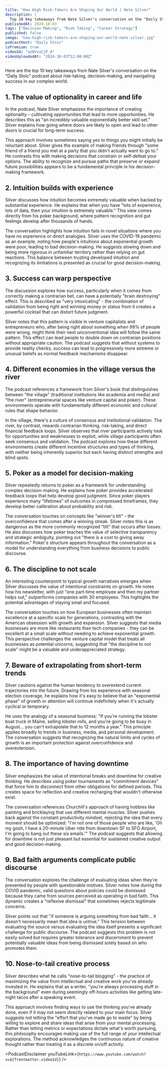 ```yaml
---
title: "How High Risk-Takers Are Shaping Our World | Nate Silver"
description: |
  Top 10 key takeaways from Nate Silver's conversation on the "Daily Stoic" podcast about risk-taking, decision-making, and navigating success in our complex world.
publishedAt: 2024-10-03
tags: ["Decision Making", "Risk Taking", "Career Strategy"]
published: false
image: "how-high-risk-takers-are-shaping-our-world-nate-silver.jpg"
podcastHost: "Daily Stoic"
isPremium: true
videoId: "az0VvuCjP_A"
videoUploadedAt: "2024-10-03T12:00:00Z"
---
```



<PodcastSummaryPageLayout frontmatter={frontmatter}>

Here are the top 10 key takeaways from Nate Silver's conversation on the "Daily Stoic" podcast about risk-taking, decision-making, and navigating success in our complex world.

## 1. The value of optionality in career and life

In the podcast, Nate Silver emphasizes the importance of creating optionality - cultivating opportunities that lead to more opportunities. He describes this as "an incredibly valuable exponentially better skill set." Silver explains how going where doors are likely to open and lead to other doors is crucial for long-term success.

This approach involves sometimes saying yes to things you might initially be reluctant about. Silver gives the example of making friends through "some friend of a friend you met at a party that you didn't actually want to go to." He contrasts this with making decisions that constrain or self-defeat your options. The ability to recognize and pursue paths that preserve or expand future possibilities appears to be a fundamental principle in his decision-making framework.

## 2. Intuition builds with experience

Silver discusses how intuition becomes extremely valuable when backed by substantial experience. He explains that when you have "lots of experience, lots of data, then your intuition is extremely valuable." This view comes directly from his poker background, where pattern recognition and gut feelings develop after thousands of hands.

The conversation highlights how intuition fails in novel situations where you have no experience or direct analogies. Silver uses the COVID-19 pandemic as an example, noting how people's intuitions about exponential growth were poor, leading to bad decision-making. He suggests slowing down and being more rigorous in unfamiliar territory rather than relying on gut reactions. This balance between trusting developed intuition and recognizing its limitations is presented as crucial for good decision-making.

## 3. Success can warp perspective

The discussion explores how success, particularly when it comes from correctly making a contrarian bet, can have a potentially "brain destroying" effect. This is described as "very intoxicating" - the combination of validation from being right and winning money or status from it creates a powerful cocktail that can distort future judgment.

Silver notes that this pattern is visible in venture capitalists and entrepreneurs who, after being right about something when 99% of people were wrong, might think their next unconventional idea will follow the same pattern. This effect can lead people to double down on contrarian positions without appropriate caution. The podcast suggests that without systems to provide reality checks, success can lead to progressively more extreme or unusual beliefs as normal feedback mechanisms disappear.

## 4. Different economies in the village versus the river

The podcast references a framework from Silver's book that distinguishes between "the village" (traditional institutions like academia and media) and "the river" (entrepreneurial spaces like venture capital and poker). These environments operate with fundamentally different economic and cultural rules that shape behavior.

In the village, there's a culture of consensus and institutional validation. The river, by contrast, rewards contrarian thinking, risk-taking, and direct financial feedback loops. Silver observes that river participants actively look for opportunities and weaknesses to exploit, while village participants often seek consensus and validation. The podcast explores how these different environments create different incentive structures and types of thinking, with neither being inherently superior but each having distinct strengths and blind spots.

## 5. Poker as a model for decision-making

Silver repeatedly returns to poker as a framework for understanding complex decision-making. He explains how poker provides accelerated feedback loops that help develop good judgment. Since poker players experience many "lifetimes" of outcomes in compressed timeframes, they develop better calibration about probability and risk.

The conversation touches on concepts like "winner's tilt" - the overconfidence that comes after a winning streak. Silver notes this is as dangerous as the more commonly recognized "tilt" that occurs after losses. He also discusses how poker teaches the value of selective transparency and strategic ambiguity, pointing out "there is a cost to giving away information." Poker's structure appears throughout the conversation as a model for understanding everything from business decisions to public discourse.

## 6. The discipline to not scale

An interesting counterpoint to typical growth narratives emerges when Silver discusses the value of intentional constraints on growth. He notes how his newsletter, with just "one part-time employee and then my partner helps out," outperforms companies with 30 employees. This highlights the potential advantages of staying small and focused.

The conversation touches on how European businesses often maintain excellence at a specific scale for generations, contrasting with the American obsession with growth and expansion. Silver suggests that media businesses are more like restaurants than tech companies - they can be excellent at a small scale without needing to achieve exponential growth. This perspective challenges the venture capital model that treats all businesses as potential unicorns, suggesting that "the discipline to not scale" might be a valuable and underappreciated strategy.

## 7. Beware of extrapolating from short-term trends

Silver cautions against the human tendency to overextend current trajectories into the future. Drawing from his experience with seasonal election coverage, he explains how it's easy to believe that an "exponential phase" of growth or attention will continue indefinitely when it's actually cyclical or temporary.

He uses the analogy of a seasonal business: "If you're running the lobster boat truck in Maine, selling lobster rolls, and you're going to be busy in August... you can't extrapolate that to 12 months a year." This principle applies broadly to trends in business, media, and personal development. The conversation suggests that recognizing the natural limits and cycles of growth is an important protection against overconfidence and overextension.

## 8. The importance of having downtime

Silver emphasizes the value of intentional breaks and downtime for creative thinking. He describes using poker tournaments as "commitment devices" that force him to disconnect from other obligations for defined periods. This creates space for reflection and creative recharging that wouldn't otherwise exist.

The conversation references Churchill's approach of having hobbies like painting and bricklaying that use different mental muscles. Silver pushes back against the constant productivity mindset, rejecting the idea that every moment should be optimized: "I'm not one of those people who are like, 'Oh my gosh, I have a 20-minute Uber ride from downtown SF to SFO Airport, I'm going to bang out these six emails.'" The podcast suggests that allowing for downtime is not just pleasant but essential for sustained creative output and good decision-making.

## 9. Bad faith arguments complicate public discourse

The conversation explores the challenge of evaluating ideas when they're presented by people with questionable motives. Silver notes how during the COVID pandemic, valid questions about policies could be dismissed because they came from sources perceived as operating in bad faith. This dynamic creates a "reflexive dismissal" that sometimes rejects legitimate concerns.

Silver points out that "if someone is arguing something from bad faith... it doesn't necessarily mean that idea is untrue." This tension between evaluating the source versus evaluating the idea itself presents a significant challenge for public discourse. The podcast suggests this problem is not easily solved but requires greater tolerance and discernment to prevent potentially valuable ideas from being dismissed solely based on who promotes them.

## 10. Nose-to-tail creative process

Silver describes what he calls "nose-to-tail blogging" - the practice of maximizing the value from intellectual and creative work you've already invested in. He explains that as a writer, "you're always processing stuff in the background" even during seemingly off-hours activities like getting late-night tacos after a speaking event.

This approach involves finding ways to use the thinking you've already done, even if it may not seem directly related to your main focus. Silver suggests not letting the "effort that you've made go to waste" by being willing to explore and share ideas that arise from your mental processing. Rather than letting metrics or expectations dictate what's worth pursuing, this philosophy encourages making use of the full range of your intellectual explorations. The method acknowledges the continuous nature of creative thought rather than treating it as a discrete on/off activity.

<PodcastDisclaimer
  youTubeLink={`https://www.youtube.com/watch?v=${frontmatter.videoId}`}
/>

</PodcastSummaryPageLayout>
